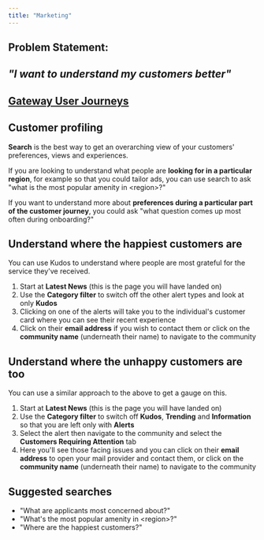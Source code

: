 ```yaml
---
title: "Marketing"
---
```


## **Problem Statement:**

## **_"I want to understand my customers better"_**

## **<u>Gateway User Journeys</u>**

## **Customer profiling**

**Search** is the best way to get an overarching view of your customers' preferences, views and experiences.

If you are looking to understand what people are **looking for in a particular region**, for example so that you could tailor ads, you can use search to ask "what is the most popular amenity in \<region\>?"

If you want to understand more about **preferences during a particular part of the customer journey**, you could ask "what question comes up most often during onboarding?"

## **Understand where the happiest customers are**

You can use Kudos to understand where people are most grateful for the service they've received.

1. Start at **Latest News** (this is the page you will have landed on)
2. Use the **Category filter** to switch off the other alert types and look at only **Kudos**
3. Clicking on one of the alerts will take you to the individual's customer card where you can see their recent experience
4. Click on their **email address** if you wish to contact them or click on the **community name** (underneath their name) to navigate to the community

## **Understand where the unhappy customers are too**

You can use a similar approach to the above to get a gauge on this.

1. Start at **Latest News** (this is the page you will have landed on)
2. Use the **Category filter** to switch off **Kudos**, **Trending** and **Information** so that you are left only with **Alerts**
3. Select the alert then navigate to the community and select the **Customers Requiring Attention** tab
4. Here you'll see those facing issues and you can click on their **email address** to open your mail provider and contact them, or click on the **community name** (underneath their name) to navigate to the community

## **Suggested searches**

- "What are applicants most concerned about?"
- "What's the most popular amenity in \<region\>?"
- "Where are the happiest customers?"